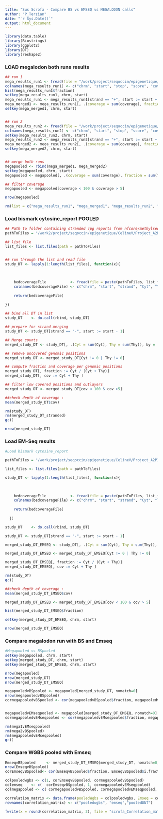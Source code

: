 ---
title: "Sus Scrofa - Compare BS vs EMSEQ vs MEGALODON calls"
author: "P_Terzian"
date: "`r Sys.Date()`"
output: html_document
---




```{r, include=FALSE}
library(data.table)
library(Biostrings)
library(ggplot2)
library(DT)
library(reshape2)
```




### LOAD megalodon both runs results
```{r}
## run 1
mega_results_run1 <- fread(file = "/work/project/seqoccin/epigenetique/sus_scrofa/Reference_father/megalodon_calling/sus_scrofa_ref_PAD93746/modified_bases.5mC.bed", stringsAsFactors = FALSE)
colnames(mega_results_run1) <- c("chrm", "start", "stop", "score", "coverage", "strand", "start2", "stop2", "Idonknow", "coverage", "fraction")
hist(mega_results_run1$fraction)
setkey(mega_results_run1, chrm, start)
mega_results_run1 <- mega_results_run1[strand == "+", start := start + 1]
mega_merged1 <- mega_results_run1[, .(coverage = sum(coverage), fraction = sum(fraction) / length(fraction)), by = .(chrm, start)]
setkey(mega_merged1, chrm, start)


## run 2
mega_results_run2 <- fread(file = "/work/project/seqoccin/epigenetique/sus_scrofa/Reference_father/megalodon_calling/sus_scrofa_ref_PAE20806/modified_bases.5mC.bed", stringsAsFactors = FALSE)
colnames(mega_results_run2) <- c("chrm", "start", "stop", "score", "coverage", "strand", "start2", "stop2", "Idonknow", "coverage", "fraction")
setkey(mega_results_run2, chrm, start)
mega_results_run2 <- mega_results_run2[strand == "+", start := start + 1]
mega_merged2 <- mega_results_run2[, .(coverage = sum(coverage), fraction = sum(fraction) / length(fraction)), by = .(chrm, start)]
setkey(mega_merged2, chrm, start)


## merge both runs
megapooled <- rbind(mega_merged1, mega_merged2)
setkey(megapooled, chrm, start)
megapooled <- megapooled[, .(coverage = sum(coverage), fraction = sum(fraction) / length(fraction)), by = .(chrm, start)]

## filter coverage
megapooled <- megapooled[coverage < 100 & coverage > 5]

nrow(megapooled)

rm(list = c("mega_results_run1", "mega_merged1", "mega_results_run2", "mega_merged2"))

```



### Load bismark cytosine_report POOLED
```{r}

## Path to folder containing stranded cpg reports from nfcore/methylseq
pathToFiles = "/work2/project/seqoccin/epigenetique/CelineV/Project_A2P1b-PlaGe-Porc.1470/Pool_run_bisulfite_porc_ref/MethylSeq-nfcore/Sscrofa_per-lane_param-zymo/results/bismark_methylation_calls/stranded_CpG_report/"

## list file
list_files <- list.files(path = pathToFiles)


## run through the list and read file
study_DT <- lapply(1:length(list_files), function(x){
    
    
  
    bedcoverageFile           <- fread(file = paste(pathToFiles, list_files[x], sep=""))
    colnames(bedcoverageFile) <- c("chrm", "start", "strand", "Cyt", "Thy", "di_context", "tri_context")
    
    return(bedcoverageFile)
    
})

## bind all DT in list
study_DT    <- do.call(rbind, study_DT)

## prepare for strand merging
study_DT <- study_DT[strand == "-", start := start - 1]

## Merge counts
merged_study_DT <- study_DT[, .(Cyt = sum(Cyt), Thy = sum(Thy)), by = .(chrm, start)]

## remove uncovered genomic positions
merged_study_DT <- merged_study_DT[Cyt != 0 | Thy != 0]

## compute fraction and coverage per genomic positions
merged_study_DT[, fraction := Cyt / (Cyt + Thy)]
merged_study_DT[, cov := Cyt + Thy ]

## filter low covered positions and outlayers
merged_study_DT <- merged_study_DT[cov < 100 & cov >5]

##check depth of coverage :
mean(merged_study_DT$cov)

rm(study_DT)
rm(merged_study_DT_stranded)
gc()

nrow(merged_study_DT)

```



### Load EM-Seq results
```{r}
#Load bismark cytosine_report

pathToFiles = "/work/project/seqoccin/epigenetique/CelineV/Project_A2P1b-PlaGe-Porc.1470/Run_Emseq_porc_ref.18919/MethylSeq-nfcore/Sus_scrofa_param-em-seq/results/bismark_methylation_calls/stranded_CpG_report/"

list_files <- list.files(path = pathToFiles)

study_DT <- lapply(1:length(list_files), function(x){
    
    
  
    bedcoverageFile           <- fread(file = paste(pathToFiles, list_files[x], sep=""))
    colnames(bedcoverageFile) <- c("chrm", "start", "strand", "Cyt", "Thy", "di_context", "tri_context")
    
    return(bedcoverageFile)
    
  })

study_DT    <- do.call(rbind, study_DT)

study_DT <- study_DT[strand == "-", start := start - 1]

merged_study_DT_EMSEQ <- study_DT[, .(Cyt = sum(Cyt), Thy = sum(Thy)), by = .(chrm, start)]

merged_study_DT_EMSEQ <- merged_study_DT_EMSEQ[Cyt != 0 | Thy != 0]

merged_study_DT_EMSEQ[, fraction := Cyt / (Cyt + Thy)]
merged_study_DT_EMSEQ[, cov := Cyt + Thy ]

rm(study_DT)
gc()

##check depth of coverage :
mean(merged_study_DT_EMSEQ$cov)

merged_study_DT_EMSEQ <- merged_study_DT_EMSEQ[cov < 100 & cov > 5]

hist(merged_study_DT_EMSEQ$fraction)

setkey(merged_study_DT_EMSEQ, chrm, start)

nrow(merged_study_DT_EMSEQ)

```




### Compare megalodon run with BS and Emseq
```{r}

#Megapooled vs BSpooled
setkey(megapooled, chrm, start)
setkey(merged_study_DT, chrm, start)
setkey(merged_study_DT_EMSEQ, chrm, start)

nrow(megapooled)
nrow(merged_study_DT)
nrow(merged_study_DT_EMSEQ)

megapooledvBSpooled <- megapooled[merged_study_DT, nomatch=0]
nrow(megapooledvBSpooled)
cormegapooledvBSpooled <- cor(megapooledvBSpooled$fraction, megapooledvBSpooled$i.fraction)


megapooledvEMseqpooled <- megapooled[merged_study_DT_EMSEQ, nomatch=0]
cormegapooledvEMseqpooled <- cor(megapooledvEMseqpooled$fraction, megapooledvEMseqpooled$i.fraction)

rm(mega1vEMseqpooled)
rm(mega2vBSpooled)
rm(megapooledvEMseqpooled)
gc()

```


### Compare WGBS pooled with Emseq
```{r}
EmseqvBSpooled     <- merged_study_DT_EMSEQ[merged_study_DT, nomatch=0]
nrow(EmseqvBSpooled)
corEmseqvBSpooled<- cor(EmseqvBSpooled$fraction, EmseqvBSpooled$i.fraction)

colpooledwgbs <- c(1, corEmseqvBSpooled, cormegapooledvBSpooled)
colemseq    <- c(  corEmseqvBSpooled, 1, cormegapooledvEMseqpooled)
colmegapooled <- c( cormegapooledvBSpooled, cormegapooledvEMseqpooled,  1)

correlation_matrix <- data.frame(pooledWgbs = colpooledwgbs, Emseq = colemseq, pooledONT = colmegapooled)
rownames(correlation_matrix) <- c("pooledwgbs", "emseq","pooledONT")

fwrite(x = round(correlation_matrix, 2), file = "scrofa_Correlation_matrix_heatmaptechdatapaper_wholeCpG.tsv", sep = "\t")

```



